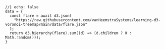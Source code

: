 ```ojs
//| echo: false
data = {
  const flare = await d3.json(
    "https://raw.githubusercontent.com/vanHeemstraSystems/learning-d3-voronoi-treemap/main/data/flare.json"
  );
  return d3.hierarchy(flare).sum((d) => (d.children ? 0 : Math.random()));
}
```
